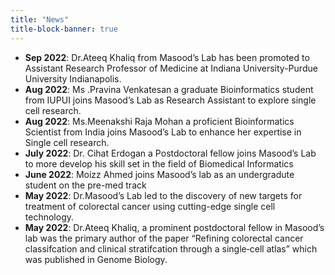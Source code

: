```yaml
---
title: "News"
title-block-banner: true
---
```


- **Sep 2022**: Dr.Ateeq Khaliq from Masood’s Lab has been promoted to Assistant Research Professor of Medicine at Indiana University-Purdue University Indianapolis.
- **Aug 2022**: Ms .Pravina Venkatesan a graduate Bioinformatics student from IUPUI joins Masood’s Lab as Research Assistant to explore single cell research.
- **Aug 2022**: Ms.Meenakshi Raja Mohan a proficient Bioinformatics Scientist from India joins Masood’s Lab to enhance her expertise in Single cell research.
- **July 2022**: Dr. Cihat Erdogan a Postdoctoral fellow joins Masood’s Lab to more develop his skill set in the field of Biomedical Informatics
- **June 2022**: Moizz Ahmed joins Masood's lab as an undergradute student on the pre-med track
- **May 2022**: Dr.Masood’s Lab led to the discovery of new targets for treatment of colorectal cancer using cutting-edge single cell technology.
- **May 2022**: Dr.Ateeq Khaliq, a prominent postdoctoral fellow in Masood's lab was the primary author of the paper "Refining colorectal cancer classifcation and clinical stratifcation through a single‑cell atlas" which was published in Genome Biology.
